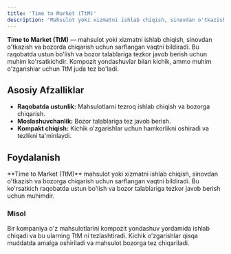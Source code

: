 ```yaml
---
title: 'Time to Market (TtM)'
description: "Mahsulot yoki xizmatni ishlab chiqish, sinovdan o'tkazish va bozorda chiqarish uchun sarflangan vaqtni bildiradi."
---
```


**Time to Market (TtM)** — mahsulot yoki xizmatni ishlab chiqish, sinovdan o'tkazish va bozorda chiqarish uchun sarflangan vaqtni bildiradi. Bu raqobatda ustun bo'lish va bozor talablariga tezkor javob berish uchun muhim ko'rsatkichdir. Kompozit yondashuvlar bilan kichik, ammo muhim o'zgarishlar uchun TtM juda tez bo'ladi.

## Asosiy Afzalliklar

- **Raqobatda ustunlik:** Mahsulotlarni tezroq ishlab chiqish va bozorga chiqarish.
- **Moslashuvchanlik:** Bozor talablariga tez javob berish.
- **Kompakt chiqish:** Kichik o'zgarishlar uchun hamkorlikni oshiradi va tezlikni ta'minlaydi.

## Foydalanish

<Callout>
  **Time to Market (TtM)** mahsulot yoki xizmatni ishlab chiqish, sinovdan o'tkazish va bozorga chiqarish uchun
  sarflangan vaqtni bildiradi. Bu ko'rsatkich raqobatda ustun bo'lish va bozor talablariga tezkor javob berish uchun
  muhimdir.
</Callout>

### Misol

Bir kompaniya o'z mahsulotlarini kompozit yondashuv yordamida ishlab chiqadi va bu ularning TtM ni tezlashtiradi. Kichik o'zgarishlar qisqa muddatda amalga oshiriladi va mahsulot bozorga tez chiqariladi.
